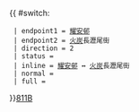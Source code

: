 {{ #switch: {{{format|}}}
  | endpoint1 = [[耀安巴士總站|耀安邨]]
  | endpoint2 = [[火炭]]長瀝尾街
  | direction = 2
  | status ={{HK Bus Status|P}}
  | inline = [[耀安巴士總站|耀安邨]] ↔ [[火炭]]長瀝尾街
  | normal =
  | full =
}}<noinclude>[[category:新界專線小巴路線模板|811B]]</noinclude>